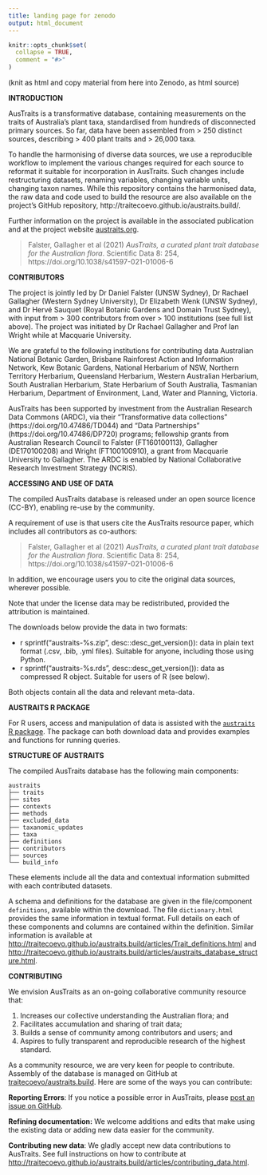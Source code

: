 ```yaml
---
title: landing page for zenodo
output: html_document
---
```


<!-- README.md is generated from README.Rmd. Please edit that file -->

```r
knitr::opts_chunk$set(
  collapse = TRUE,
  comment = "#>"
)
```

(knit as html and copy material from here into Zenodo, as html source)

**INTRODUCTION**

AusTraits is a transformative database, containing measurements on the traits of Australia’s plant taxa, standardised from hundreds of disconnected primary sources. So far, data have been assembled from > 250 distinct sources, describing > 400  plant traits and > 26,000 taxa.

To handle the harmonising of diverse data sources, we use a reproducible workflow to implement the various changes required for each source to reformat it suitable for incorporation in AusTraits. Such changes include restructuring datasets, renaming variables, changing variable units, changing taxon names. While this repository contains the harmonised data, the raw data and code used to build the resource are also available on the project's GitHub repository, http://traitecoevo.github.io/austraits.build/.

Further information on the project is available in the associated publication and at the project website [austraits.org](https://austraits.org).

> Falster, Gallagher et al (2021) *AusTraits, a curated plant trait database for the Australian flora*. Scientific Data 8: 254, https://doi.org/10.1038/s41597-021-01006-6

**CONTRIBUTORS**

The project is jointly led by Dr Daniel Falster (UNSW Sydney), Dr Rachael Gallagher (Western Sydney University), Dr Elizabeth Wenk (UNSW Sydney), and Dr Hervé Sauquet (Royal Botanic Gardens and Domain Trust Sydney), with input from > 300 contributors from over > 100 institutions (see full list above). The project was initiated by Dr Rachael Gallagher and Prof Ian Wright while at Macquarie University.

We are grateful to the following institutions for contributing data Australian National Botanic Garden, Brisbane Rainforest Action and Information Network, Kew Botanic Gardens, National Herbarium of NSW, Northern Territory Herbarium, Queensland Herbarium, Western Australian Herbarium, South Australian Herbarium, State Herbarium of South Australia, Tasmanian Herbarium, Department of Environment, Land, Water and Planning, Victoria.

AusTraits has been supported by investment from the Australian Research Data Commons (ARDC), via their "Transformative data collections" (https://doi.org/10.47486/TD044) and "Data Partnerships" (https://doi.org/10.47486/DP720) programs; fellowship grants from Australian Research Council to Falster (FT160100113), Gallagher (DE170100208) and Wright (FT100100910), a grant from Macquarie University to Gallagher. The ARDC is enabled by National Collaborative Research Investment Strategy (NCRIS).

**ACCESSING AND USE OF DATA**

The compiled AusTraits database is released under an open source licence (CC-BY), enabling re-use by the community. 

A requirement of use is that users cite the AusTraits resource paper, which includes all contributors as co-authors:

> Falster, Gallagher et al (2021) *AusTraits, a curated plant trait database for the Australian flora*. Scientific Data 8: 254, https://doi.org/10.1038/s41597-021-01006-6

In addition, we encourage users you to cite the original data sources, wherever possible. 

Note that under the license data may be redistributed, provided the attribution is maintained. 

The downloads below provide the data in two formats:

- ` `r sprintf("austraits-%s.zip", desc::desc_get_version())` `: data in plain text format (.csv, .bib, .yml files). Suitable for anyone, including those using Python. 
- ` `r sprintf("austraits-%s.rds", desc::desc_get_version())` `: data as compressed R object. Suitable for users of R (see below).

Both objects contain all the data and relevant meta-data.

**AUSTRAITS R PACKAGE**

For R users, access and manipulation of data is assisted with the [`austraits` R package](http://github.com/traitecoevo/austraits). The package can both download data and provides examples and functions for running queries.

**STRUCTURE OF AUSTRAITS**

The compiled AusTraits database has the following main components:

```
austraits
├── traits
├── sites
├── contexts
├── methods
├── excluded_data
├── taxanomic_updates
├── taxa
├── definitions
├── contributors
├── sources
└── build_info
```

These elements include all the data and contextual information submitted with each contributed datasets.

A schema and definitions for the database are given in the file/component `definitions`, available within the download. The file `dictionary.html` provides the same information in textual format. Full details on each of these components and columns are contained within the definition. Similar information is available at [http://traitecoevo.github.io/austraits.build/articles/Trait_definitions.html](http://traitecoevo.github.io/austraits.build/articles/Trait_definitions.html) and [http://traitecoevo.github.io/austraits.build/articles/austraits_database_structure.html](http://traitecoevo.github.io/austraits.build/articles/austraits_database_structure.html).


**CONTRIBUTING**

We envision AusTraits as an on-going collaborative community resource that:

1. Increases our collective understanding the Australian flora; and 
2. Facilitates accumulation and sharing of trait data;
3. Builds a sense of community among contributors and users; and
4. Aspires to fully transparent and reproducible research of the highest standard.

As a community resource, we are very keen for people to contribute. Assembly of the database is managed on GitHub at [traitecoevo/austraits.build](https://github.com/traitecoevo/austraits.build). Here are some of the ways you can contribute: 

**Reporting Errors**: If you notice a possible error in AusTraits, please [post an issue on GitHub](https://github.com/traitecoevo/austraits.build/issues).

**Refining documentation:** We welcome additions and edits that make using the existing data or adding new data easier for the community.

**Contributing new data**: We gladly accept new data contributions to AusTraits. See full instructions on how to contribute at [ http://traitecoevo.github.io/austraits.build/articles/contributing_data.html](http://traitecoevo.github.io/austraits.build/articles/contributing_data.html).

